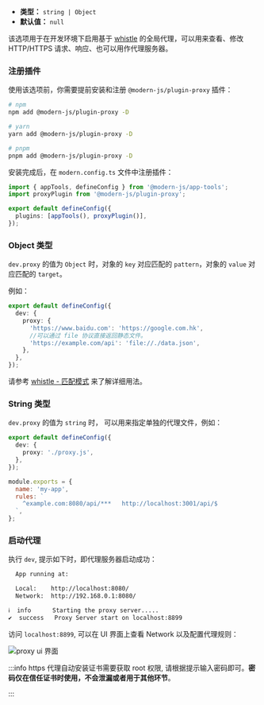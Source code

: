 - **类型：** `string | Object`
- **默认值：** `null`

该选项用于在开发环境下启用基于 [whistle](https://wproxy.org/whistle/) 的全局代理，可以用来查看、修改 HTTP/HTTPS 请求、响应、也可以用作代理服务器。

### 注册插件

使用该选项前，你需要提前安装和注册 `@modern-js/plugin-proxy` 插件：

```bash
# npm
npm add @modern-js/plugin-proxy -D

# yarn
yarn add @modern-js/plugin-proxy -D

# pnpm
pnpm add @modern-js/plugin-proxy -D
```

安装完成后，在 `modern.config.ts` 文件中注册插件：

```ts title="modern.config.ts"
import { appTools, defineConfig } from '@modern-js/app-tools';
import proxyPlugin from '@modern-js/plugin-proxy';

export default defineConfig({
  plugins: [appTools(), proxyPlugin()],
});
```

### Object 类型

`dev.proxy` 的值为 `Object` 时，对象的 `key` 对应匹配的 `pattern`，对象的 `value` 对应匹配的 `target`。

例如：

```ts title="modern.config.ts"
export default defineConfig({
  dev: {
    proxy: {
      'https://www.baidu.com': 'https://google.com.hk',
      //可以通过 file 协议直接返回静态文件。
      'https://example.com/api': 'file://./data.json',
    },
  },
});
```

请参考 [whistle - 匹配模式](https://wproxy.org/whistle/pattern.html) 来了解详细用法。

### String 类型

`dev.proxy` 的值为 `string` 时， 可以用来指定单独的代理文件，例如：

```ts title="modern.config.ts"
export default defineConfig({
  dev: {
    proxy: './proxy.js',
  },
});
```

```js title="proxy.js"
module.exports = {
  name: 'my-app',
  rules: `
    ^example.com:8080/api/***   http://localhost:3001/api/$
  `,
};
```

### 启动代理

执行 `dev`, 提示如下时，即代理服务器启动成功：

```bash
  App running at:

  Local:    http://localhost:8080/
  Network:  http://192.168.0.1:8080/

ℹ  info      Starting the proxy server.....
✔  success   Proxy Server start on localhost:8899
```

访问 `localhost:8899`, 可以在 UI 界面上查看 Network 以及配置代理规则：

![proxy ui 界面](https://lf3-static.bytednsdoc.com/obj/eden-cn/aphqeh7uhohpquloj/modern-js/docs/dev-proxy.png)

:::info
https 代理自动安装证书需要获取 root 权限, 请根据提示输入密码即可。**密码仅在信任证书时使用，不会泄漏或者用于其他环节**。

:::
